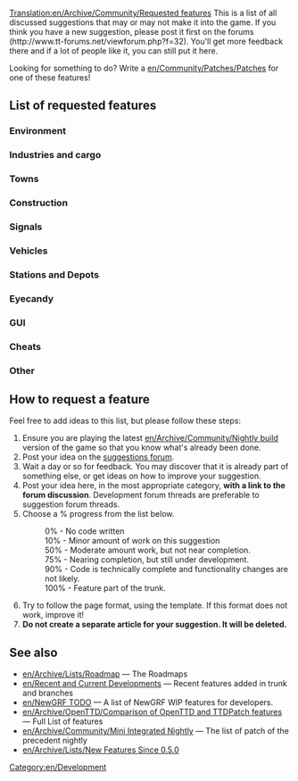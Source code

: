 [[Translation:en/Archive/Community/Requested features]]
{{en/TOCright}}
This is a list of all discussed suggestions that may or may not make it into the game. If you think you have a new suggestion, please post it first on the forums (http://www.tt-forums.net/viewforum.php?f=32). You'll get more feedback there and if a lot of people like it, you can still put it here.

Looking for something to do?  Write a [[en/Community/Patches/Patches]] for one of these features!

==List of requested features==

===Environment===
<div style="margin-right:200px">
{{en/Archive/Community/Rf header}}
{{en/Archive/Community/Rf|Higher mountains in map|10%|33231|More than 15 height levels}}
{{en/Archive/Community/Rf|Increase terraforming cost|0%|8252|As a difficulty option?}}
{{en/Archive/Community/Rf|Larger map sizes|90%|33137|Larger than 2048x2048}}
{{en/Archive/Community/Rf|Underwater levels|50%|31576|Visible or not}}
{{en/Archive/Community/Rf|Water above sea level|50%|31576|}}
{{en/Archive/Community/Rf footer}}
</div>

===Industries and cargo===
{{en/Archive/Community/Rf header}}
{{en/Archive/Community/Rf|Cargo type - Trash|0%|32623|Trash separation and complete recycling industry?}}
{{en/Archive/Community/Rf|Industry budgets|10%|30898|}}
{{en/Archive/Community/Rf|New cargo|100%|29683|Feature in trunk since r9411 by peter1138}}
{{en/Archive/Community/Rf|Passenger and cargo destinations|50%|27677|4=Also see [http://www.tt-forums.net/viewtopic.php?t=9201 dev thread]}}
{{en/Archive/Community/Rf|Schools|0%|37922|}}
{{en/Archive/Community/Rf footer}}

===Towns===
{{en/Archive/Community/Rf header}}
{{en/Archive/Community/Rf|Build Buildings, Eyecandy|50%|29286|Require New Object}}
{{en/Archive/Community/Rf|[[en/Manual/Towns]]|100%|31528|Feature in trunk since r9667 by TheJosh}}
{{en/Archive/Community/Rf|Cleaner town roads|100%|32170|Feature in trunk since r11172 by skidd13}}
{{en/Archive/Community/Rf|Disabling exclusive rights|100%|33262|Feature in trunk since r11188 by skidd13}}
{{en/Archive/Community/Rf|Found a town|50%|31558|[http://bugs.openttd.org/task/759 FS#759]}}
{{en/Archive/Community/Rf|Limit town growth|50%|32083|}}
{{en/Archive/Community/Rf|National government|0%|32076|}}
{{en/Archive/Community/Rf|Town road layout|100%|30972|Feature in trunk since r9779 by skidd13}}
{{en/Archive/Community/Rf footer}}

===Construction===
{{en/Archive/Community/Rf header}}
{{en/Archive/Community/Rf|Autoroad tool like Autorail tool|100%|34366|4=Feature in trunk since r11339 by skidd13 ([http://www.tt-forums.net/viewtopic.php?t=31642 discussion])}}
{{en/Archive/Community/Rf|Copy and paste layouts of track|90%|25037|}}
{{en/Archive/Community/Rf|[[en/Archive/Community/Custom Bridgeheads]]|0%|20211|}}
{{en/Archive/Community/Rf|Diagonal clearing and leveling|75%|19311|}}
{{en/Archive/Community/Rf|Diagonal level crossings|50%|26584|4=Also see ([http://www.tt-forums.net/viewtopic.php?t=26385 TTDPatch suggestion])}}
{{en/Archive/Community/Rf|Diagonal roads, tunnels, bridges|0%|7104|4=Also see [http://www.tt-forums.net/viewtopic.php?t=31300 this ver]}}
{{en/Archive/Community/Rf|Enhanced tunnels|0%|36661|4=See [http://openttdcoop.ppcis.org/blog/files/downloads/grfpacks/screens/testing/enhanced_tunnels.png example]}}
{{en/Archive/Community/Rf|Highways|10%|33179|}}
{{en/Archive/Community/Rf|Limit flattening to sea level|10%|32295|4=Also see [http://www.tt-forums.net/viewtopic.php?t=32209 discussion]}}
{{en/Archive/Community/Rf|Non-instant construction|0%|32301|}}
{{en/Archive/Community/Rf|One way roads|100%|20224|Feature in trunk since r9999 by Rubidium}}
{{en/Archive/Community/Rf|Purchase land faster|50%|29495|(Drag a box)}}
{{en/Archive/Community/Rf|Raise and lower land under things|100%|30878|}}
{{en/Archive/Community/Rf footer}}

===Signals===
{{en/Archive/Community/Rf header}}
{{en/Archive/Community/Rf|[[en/Archive/Manual/Yet Another PBS Patch|Path Based Signalling]] (PBS)|75%|36107|4=Yet Another PBS Patch (YAPP)}}
{{en/Archive/Community/Rf|Restrictive signalling|0%|37987|}}
{{en/Archive/Community/Rf|Route markers|50%|30118|}}
{{en/Archive/Community/Rf|routing restriction|0%||4=([http://www.tt-forums.net/viewtopic.php?f=19&t=27312 TTDPatch discussion])}}
{{en/Archive/Community/Rf|Signal autocomplete|100%|25486|Feature in trunk since r10437 by peter1138}}
{{en/Archive/Community/Rf|Signals on bridges|10%|22850|Discontinued.  Last patch revision 3393, included in [[en/Archive/Community/Mini Integrated Nightly]]}}
{{en/Archive/Community/Rf|Signal selection GUI|100%|34679|Feature in trunk since r11547 by BigBB}}
{{en/Archive/Community/Rf footer}}

===Vehicles===
{{en/Archive/Community/Rf header}}
{{en/Archive/Community/Rf|Adjustable plane crash probability|90%|32202|}}
{{en/Archive/Community/Rf|Advanced orders|50%|31945|}}
{{en/Archive/Community/Rf|Airships|0%|31652|}}
{{en/Archive/Community/Rf|Articulated vehicles|100%|32197|Feature in trunk since r10097 by Maedhros}}
{{en/Archive/Community/Rf|Better physics for all vehicles|75%|22995|}}
{{en/Archive/Community/Rf|Better train acceleration|50%|31794|}}
{{en/Archive/Community/Rf|Breakdowns for multiheaded trains|50%|32160|}}
{{en/Archive/Community/Rf|Easy conversion for different rail types|50%|31622|}}
{{en/Archive/Community/Rf|Fund vehicle research|0%|21082|}}
{{en/Archive/Community/Rf|Maintenance vehicles|0%|32301|}}
{{en/Archive/Community/Rf|More train types|0%|27449|Vacuum-tube trains, etc.}}
{{en/Archive/Community/Rf|Plane landing queues|75%|15502|}}
{{en/Archive/Community/Rf|Quick Goto|90%|37298|"goto" button stays active in orders window}}
{{en/Archive/Community/Rf|Subways|0%||}}
{{en/Archive/Community/Rf|Train ferries|0%|31811|}}
{{en/Archive/Community/Rf|Trams|100%|30383|Feature in trunk since r9923 by Rubidium}}
{{en/Archive/Community/Rf|Unified Monorail & Maglevs|0%|15350|}}
{{en/Archive/Community/Rf footer}}

===Stations and Depots===
{{en/Archive/Community/Rf header}}
{{en/Archive/Community/Rf|Airports built by parts|0%|29914|4=Also see [http://www.tt-forums.net/viewtopic.php?t=27724 airports] thread.}}
{{en/Archive/Community/Rf|Better way to enlarge airports|0%|28962|}}
{{en/Archive/Community/Rf|City owned airports|0%|20093|}}
{{en/Archive/Community/Rf|Display station coverage|0%|32363|}}
{{en/Archive/Community/Rf|Drive thru depots|10%|30346|Bidirectional depots}}
{{en/Archive/Community/Rf|Long train depots|10%|34574|Realistic depot (require multiplexing)}}
{{en/Archive/Community/Rf|Multiplexing depot and waypoint|10%|34574|Like stations}}
{{en/Archive/Community/Rf|Train stations/airports coverage increase|0%||Pax should travel accross medium sized towns}}
{{en/Archive/Community/Rf footer}}

===Eyecandy===
{{en/Archive/Community/Rf header}}
{{en/Archive/Community/Rf|Building construction|50%|29286|}}
{{en/Archive/Community/Rf|completely shore|90%|34401|}}
{{en/Archive/Community/Rf|Grass on unused tracks|50%|32285|}}
{{en/Archive/Community/Rf|Seasons|10%|15487||Discontinued}}
{{en/Archive/Community/Rf|Snow in temperate climate|50%|24574|}}
{{en/Archive/Community/Rf|Weather|0%|24574|}}
{{en/Archive/Community/Rf footer}}

===GUI===
{{en/Archive/Community/Rf header}}
{{en/Archive/Community/Rf|Advanced expenses column|0%|31455|}}
{{en/Archive/Community/Rf|Advanced player faces|100%|34133|Feature in trunk since r11269 by BigBB}}
{{en/Archive/Community/Rf|Better bridge selection window|100%|31765|Feature in trunk since r13159 by Skidd13}}
{{en/Archive/Community/Rf|Better graphs|75%|31984|}}
{{en/Archive/Community/Rf|Clean up patch options|10%|32191|}}
{{en/Archive/Community/Rf|Customizable shortcuts|10%|32313|}}
{{en/Archive/Community/Rf|Font selection GUI|50%|29766|}}
{{en/Archive/Community/Rf|Longer history of finances|50%|21079|}}
{{en/Archive/Community/Rf|More zoom levels|100%||Feature (8x and 16x) in trunk since r9884 by TrueLight (16x removed since r10093)}}
{{en/Archive/Community/Rf|New orders window|75%|31074|}}
{{en/Archive/Community/Rf|Non instant map focus|100%|32217|}}
{{en/Archive/Community/Rf|[[en/Archive/Development/Miscellaneous suggestions/SharedTracks]]|50%|34292|}}
{{en/Archive/Community/Rf|Signal selection window v2|100%|34679|In trunk since r11547 by bigBB ; Also see [http://www.tt-forums.net/viewtopic.php?t=14890 Hackykid's version] and the [http://www.tt-forums.net/viewtopic.php?t=25804 rediffs from this]}}
{{en/Archive/Community/Rf|Toolbar Overlap Fix v2|100%|34045|Feature in trunk since r11256 by BigBB}}
{{en/Archive/Community/Rf|Transparency options|100%|29627|}}
{{en/Archive/Community/Rf|Rail & Road Type Selector|0%|38000|}}
{{en/Archive/Community/Rf|[[en/Manual/Vehicle groups]]|100%|11431|}}
{{en/Archive/Community/Rf footer}}

===Cheats===
{{en/Archive/Community/Rf header}}
{{en/Archive/Community/Rf|Local authority doesn't reject you|90%|30807|}}
{{en/Archive/Community/Rf footer}}

===Other===
{{en/Archive/Community/Rf header}}
{{en/Archive/Community/Rf|Adjustable day length|10%|31657}}
{{en/Archive/Community/Rf|Alphabetized openttd.cfg|0%|32164|}}
{{en/Archive/Community/Rf|Around the world map|0%|31894|}}
{{en/Archive/Community/Rf|Better savegame naming convention|0%|32308}}
{{en/Archive/Community/Rf|Code optimizations|50%|32319|4=Train collision detection is slow. Also see [http://www.tt-forums.net/viewtopic.php?t=27925 here] (in trunk since r10111) and [http://www.tt-forums.net/viewtopic.php?p=594775#594775 here]}}
{{en/Archive/Community/Rf|More disasters|0%|14818|}}
{{en/Archive/Community/Rf|More realistic disasters|0%||A submarine is unlikely, a UFO more so... how about a tornado or occasional tsunami? Maybe a fire or random derailing?}}
{{en/Archive/Community/Rf|New Sound Mixer|50%|37448|orudge}}
{{en/Archive/Community/Rf|[[en/Community/Patches/Improved Shares|Real stock market]]|0%|31883|WIP TheJosh}}
{{en/Archive/Community/Rf|Sound Effects Replacement|50%||}}
{{en/Archive/Community/Rf|Dedicated Save Folder|0%|38166|Save to a Dedicated Folder "/OpenTTD/Save"/}}
{{en/Archive/Community/Rf footer}}

==How to request a feature==
Feel free to add ideas to this list, but please follow these steps:

#Ensure you are playing the latest [[en/Archive/Community/Nightly build]] version of the game so that you know what's already been done.
#Post your idea on the [http://www.tt-forums.net/viewforum.php?f=32 suggestions forum].
#Wait a day or so for feedback. You may discover that it is already part of something else, or get ideas on how to improve your suggestion.
#Post your idea here, in the most appropriate category, '''with a link to the forum discussion'''.  Development forum threads are preferable to suggestion forum threads.
#Choose a % progress from the list below.
#:0% - No code written
#:10% - Minor amount of work on this suggestion
#:50% - Moderate amount work, but not near completion.
#:75% - Nearing completion, but still under development.
#:90% - Code is technically complete and functionality changes are not likely.
#:100% - Feature part of the trunk.
#Try to follow the page format, using the {{en/S|en/Archive/Community/Rf}} template.  If this format does not work, improve it!
#'''Do not create a separate article for your suggestion. It will be deleted.'''

==See also==
* [[en/Archive/Lists/Roadmap]] &mdash; The Roadmaps
* [[en/Recent and Current Developments]] &mdash; Recent features added in trunk and branches
* [[en/NewGRF TODO]] &mdash; A list of NewGRF WIP features for developers.
* [[en/Archive/OpenTTD/Comparison of OpenTTD and TTDPatch features]] &mdash; Full List of features
* [[en/Archive/Community/Mini Integrated Nightly]] &mdash; The list of patch of the precedent nightly
* [[en/Archive/Lists/New Features Since 0.5.0]]

[[Category:en/Development]]